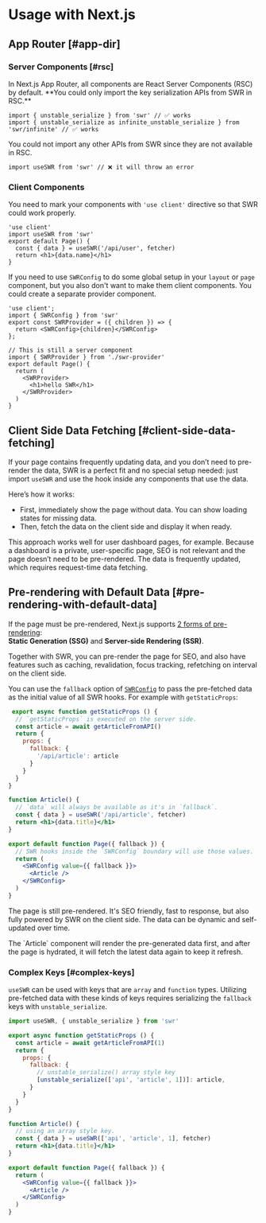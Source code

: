 
# Usage with Next.js

## App Router [#app-dir]

### Server Components [#rsc]

<Callout type="default" emoji="✅">
   In Next.js App Router, all components are React Server Components (RSC) by default. **You could only import the key serialization APIs from SWR in RSC.**
</Callout>

```tsx filename="app/page.tsx" copy
import { unstable_serialize } from 'swr' // ✅ works 
import { unstable_serialize as infinite_unstable_serialize } from 'swr/infinite' // ✅ works 
```

<Callout type="error">
   You could not import any other APIs from SWR since they are not available in RSC.
</Callout>

```tsx filename="app/page.tsx" highlight={1}
import useSWR from 'swr' // ❌ it will throw an error
```

### Client Components

You need to mark your components with `'use client'` directive so that SWR could work properly.

```tsx filename="app/page.tsx" highlight={1} copy
'use client'
import useSWR from 'swr'
export default Page() {
  const { data } = useSWR('/api/user', fetcher)
  return <h1>{data.name}</h1>
}
```

If you need to use `SWRConfig` to do some global setup in your `layout` or `page` component, but you also don't want to make them client components. You could create a separate provider component.

```tsx filename="app/swr-provider.tsx" copy
'use client';
import { SWRConfig } from 'swr'
export const SWRProvider = ({ children }) => {
  return <SWRConfig>{children}</SWRConfig>
};
```

```tsx filename="app/page.tsx" copy
// This is still a server component
import { SWRProvider } from './swr-provider'
export default Page() {
  return (
    <SWRProvider>
      <h1>hello SWR</h1>
    </SWRProvider>
  )
}
```


## Client Side Data Fetching [#client-side-data-fetching]

If your page contains frequently updating data, and you don’t need to pre-render the data, SWR is a perfect fit and no special setup needed: just import `useSWR` and use the hook inside any components that use the data.

Here’s how it works:

- First, immediately show the page without data. You can show loading states for missing data.
- Then, fetch the data on the client side and display it when ready.

This approach works well for user dashboard pages, for example. Because a dashboard is a private, user-specific page, SEO is not relevant and the page doesn’t need to be pre-rendered. The data is frequently updated, which requires request-time data fetching.

## Pre-rendering with Default Data [#pre-rendering-with-default-data]

If the page must be pre-rendered, Next.js supports [2 forms of pre-rendering](https://nextjs.org/docs/basic-features/data-fetching):  
**Static Generation (SSG)** and **Server-side Rendering (SSR)**.

Together with SWR, you can pre-render the page for SEO, and also have features such as caching, revalidation, focus tracking, refetching on interval on the client side.

You can use the `fallback` option of [`SWRConfig`](/docs/global-configuration) to pass the pre-fetched data as the initial value of all SWR hooks.
For example with `getStaticProps`:

```jsx
 export async function getStaticProps () {
  // `getStaticProps` is executed on the server side.
  const article = await getArticleFromAPI()
  return {
    props: {
      fallback: {
        '/api/article': article
      }
    }
  }
}

function Article() {
  // `data` will always be available as it's in `fallback`.
  const { data } = useSWR('/api/article', fetcher)
  return <h1>{data.title}</h1>
}

export default function Page({ fallback }) {
  // SWR hooks inside the `SWRConfig` boundary will use those values.
  return (
    <SWRConfig value={{ fallback }}>
      <Article />
    </SWRConfig>
  )
}
```

The page is still pre-rendered. It's SEO friendly, fast to response, but also fully powered by SWR on the client side. The data can be dynamic and self-updated over time.

<Callout emoji="💡">
  The `Article` component will render the pre-generated data first, and after the page is hydrated, it will fetch the latest data again to keep it refresh.
</Callout>

### Complex Keys [#complex-keys]

`useSWR` can be used with keys that are `array` and `function` types. Utilizing pre-fetched data with these kinds of keys requires serializing the `fallback` keys with `unstable_serialize`.

```jsx
import useSWR, { unstable_serialize } from 'swr'

export async function getStaticProps () {
  const article = await getArticleFromAPI(1)
  return {
    props: {
      fallback: {
        // unstable_serialize() array style key
        [unstable_serialize(['api', 'article', 1])]: article,
      }
    }
  }
}

function Article() {
  // using an array style key.
  const { data } = useSWR(['api', 'article', 1], fetcher)
  return <h1>{data.title}</h1>
}

export default function Page({ fallback }) {
  return (
    <SWRConfig value={{ fallback }}>
      <Article />
    </SWRConfig>
  )
}
```
